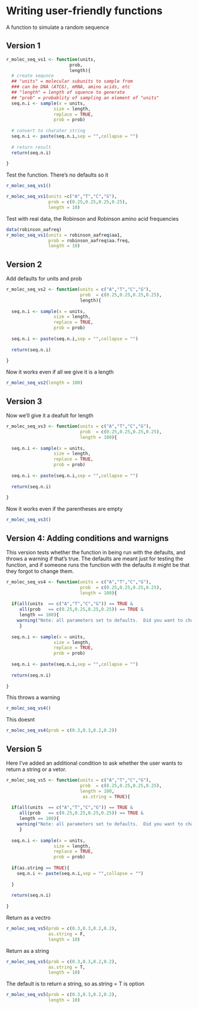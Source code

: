 # Writing user-friendly functions

A function to simulate a random sequence

## Version 1

```r
r_molec_seq_vs1 <- function(units,
                        prob,
                        length){  
  # create sequnce
  ## "units" = molecular subunits to sample from
  ### can be DNA (ATCG), mRNA, amino acids, etc
  ## "length" = length of squence to generate
  ## "prob" = probablity of sampling an element of "units"
  seq.n.i <- sample(x = units, 
                  size = length, 
                  replace = TRUE, 
                  prob = prob)
  
  # convert to charater string
  seq.n.i <- paste(seq.n.i,sep = "",collapse = "") 
  
  # return result
  return(seq.n.i)
  
}
```


Test the function.  There's no defaults so it
```r
r_molec_seq_vs1()
```

```r
r_molec_seq_vs1(units =c("A","T","C","G"),
                prob = c(0.25,0.25,0.25,0.25),
                length = 10)

```


Test with real data, the Robinson and Robinson amino acid frequencies
```r
data(robinson_aafreq)
r_molec_seq_vs1(units = robinson_aafreq$aa1,
                prob = robinson_aafreq$aa.freq,
                length = 10)
```



## Version 2

Add defaults for units and prob

```r
r_molec_seq_vs2 <- function(units = c("A","T","C","G"),
                            prob  = c(0.25,0.25,0.25,0.25),
                            length){  
  
  seq.n.i <- sample(x = units, 
                  size = length, 
                  replace = TRUE, 
                  prob = prob)
  
  seq.n.i <- paste(seq.n.i,sep = "",collapse = "") 
  
  return(seq.n.i)
  
}
```


Now it works even if all we give it is a length
```r
r_molec_seq_vs2(length = 100)
```


## Version 3

Now we'll give it a deafult for length
```r
r_molec_seq_vs3 <- function(units = c("A","T","C","G"),
                            prob  = c(0.25,0.25,0.25,0.25),
                            length = 100){  
  
  seq.n.i <- sample(x = units, 
                  size = length, 
                  replace = TRUE, 
                  prob = prob)
  
  seq.n.i <- paste(seq.n.i,sep = "",collapse = "") 
  
  return(seq.n.i)
  
}
```


Now it works even if the parentheses are empty
```r
r_molec_seq_vs3()
```


## Version 4: Adding conditions and warnigns

This version tests whether the function in being run with the defaults, and throws a warning if that's true.  The defaults are meant just for testing the function, and if someone runs the function with the defaults it might be that they forgot to change them.
```r
r_molec_seq_vs4 <- function(units = c("A","T","C","G"),
                            prob  = c(0.25,0.25,0.25,0.25),
                            length = 100){ 
  
  if(all(units  == c("A","T","C","G")) == TRUE &
     all(prob   == c(0.25,0.25,0.25,0.25)) == TRUE &
     length == 100){
    warning("Note: all parameters set to defaults.  Did you want to change something?")
     }
  
  seq.n.i <- sample(x = units, 
                  size = length, 
                  replace = TRUE, 
                  prob = prob)
  
  seq.n.i <- paste(seq.n.i,sep = "",collapse = "") 
  
  return(seq.n.i)
  
}
```

This throws a warning
```r
r_molec_seq_vs4()
```

This doesnt
```r
r_molec_seq_vs4(prob = c(0.3,0.3,0.2,0.2))
```


## Version 5

Here I've added an additional condition to ask whether the user wants to return a string or a vetor.

```r
r_molec_seq_vs5 <- function(units = c("A","T","C","G"),
                            prob  = c(0.25,0.25,0.25,0.25),
                            length = 100,
                             as.string = TRUE){ 
  
  if(all(units  == c("A","T","C","G")) == TRUE &
     all(prob   == c(0.25,0.25,0.25,0.25)) == TRUE &
     length == 100){
    warning("Note: all parameters set to defaults.  Did you want to change something?")
     }
  
  seq.n.i <- sample(x = units, 
                  size = length, 
                  replace = TRUE, 
                  prob = prob)
  
  if(as.string == TRUE){
    seq.n.i <- paste(seq.n.i,sep = "",collapse = "") 
  
  }
  
  return(seq.n.i)
  
}
```

Return as a vectro
```r
r_molec_seq_vs5(prob = c(0.3,0.3,0.2,0.2), 
                as.string = F,
                length = 10)
```

Return as a string
```r
r_molec_seq_vs5(prob = c(0.3,0.3,0.2,0.2), 
                as.string = T,
                length = 10)
```

The default is to return a string, so as.string = T is option

```r
r_molec_seq_vs5(prob = c(0.3,0.3,0.2,0.2), 
                length = 10)
```



```r

```

